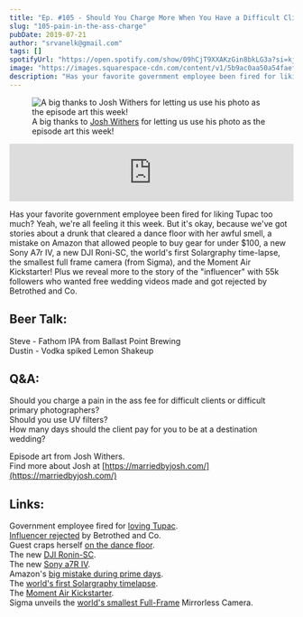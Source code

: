```yaml
---
title: "Ep. #105 - Should You Charge More When You Have a Difficult Client?"
slug: "105-pain-in-the-ass-charge"
pubDate: 2019-07-21
author: "srvanelk@gmail.com"
tags: []
spotifyUrl: "https://open.spotify.com/show/09hCjT9XXAKzGin8bkLG3a?si=kjRZvQ1JTb6Ov3HVzSSlWA"
image: "https://images.squarespace-cdn.com/content/v1/5b9ac0aa50a54faef024c950/1563728860566-X0EK6HQRUXCZI7ZEXS1P/Joshua+Withers+Photo.jpg?format=original"
description: "Has your favorite government employee been fired for liking Tupac too much? Yeah, we're all feeling it this week. But it's okay, because we've got stories about a drunk that cleared a dance floor with her awful smell, a mistake on Amazon that allowed people to buy gear for under $100, a new Sony A7r IV, a new DJI Roni-SC, the world's first Solargraphy time-lapse, the smallest full frame camera (from Sigma), and the Moment Air Kickstarter! Plus we reveal more to the story of the 'influencer' with 55k followers who wanted free wedding videos made and got rejected by Betrothed and Co."
---
```


<figure>
  <img
    src="https://images.squarespace-cdn.com/content/v1/5b9ac0aa50a54faef024c950/1563728860566-X0EK6HQRUXCZI7ZEXS1P/Joshua+Withers+Photo.jpg?format=original"
    alt="A big thanks to Josh Withers for letting us use his photo as the episode art this week!"
  />
  <figcaption>
    A big thanks to <a href="https://marriedbyjosh.com/" target="_blank">Josh Withers</a> for letting us use his photo as the episode art this week!
  </figcaption>
</figure>
<iframe src="https://anchor.fm/weddingphotohangover/embed/episodes/Ep--105---Should-You-Charge-More-When-You-Have-a-Difficult-Client-e4mjsp/a-aj8sm8" height="102px" width="100%" frameborder="0" scrolling="no"></iframe>

Has your favorite government employee been fired for liking Tupac too much? Yeah, we're all feeling it this week. But it's okay, because we've got stories about a drunk that cleared a dance floor with her awful smell, a mistake on Amazon that allowed people to buy gear for under $100, a new Sony A7r IV, a new DJI Roni-SC, the world's first Solargraphy time-lapse, the smallest full frame camera (from Sigma), and the Moment Air Kickstarter! Plus we reveal more to the story of the "influencer" with 55k followers who wanted free wedding videos made and got rejected by Betrothed and Co.

## Beer Talk:   
Steve - Fathom IPA from Ballast Point Brewing   
Dustin - Vodka spiked Lemon Shakeup

## Q&A:   
Should you charge a pain in the ass fee for difficult clients or difficult primary photographers?   
Should you use UV filters?   
How many days should the client pay for you to be at a destination wedding?

Episode art from Josh Withers.   
Find more about Josh at [https://marriedbyjosh.com/](https://marriedbyjosh.com/)

## Links:   
Government employee fired for [loving Tupac](https://www.complex.com/music/2019/07/mass-email-2pac-iowa-dhs-director-ousted-job).   
[Influencer rejected](https://9gag.com/gag/aD1EEPx/influencer-agent-berates-wedding-photographers-after-they-refuse-to-work-for-free) by Betrothed and Co.   
Guest craps herself [on the dance floor](https://www.dailystar.co.uk/real-life/791832/Facebook-user-wedding-guest-reception-evacuation-toilet-incident-hilarious?fbclid=IwAR1BagWluDTzCbI8chixnILpFeKVN-CZYMfa5pudQKx10464fqq8bU6uPFQ).   
The new [DJI Ronin-SC](https://www.dji.com/ronin-sc).   
The new [Sony a7R IV](https://www.sony.com/electronics/interchangeable-lens-cameras/ilce-7rm4).   
Amazon's [big mistake during prime days](https://petapixel.com/2019/07/17/amazon-accidentally-sold-13000-camera-gear-for-100-on-prime-day/).   
The [world's first Solargraphy timelapse](https://petapixel.com/2019/07/17/this-is-the-worlds-first-solargraphy-timelapse/).   
The [Moment Air Kickstarter](https://www.kickstarter.com/projects/moment/moment-air-anamorphic-lens-filters-and-cases-for-drones).   
Sigma unveils the [world's smallest Full-Frame](https://petapixel.com/2019/07/11/sigma-unveils-the-fp-the-worlds-smallest-full-frame-mirrorless-camera/) Mirrorless Camera.
